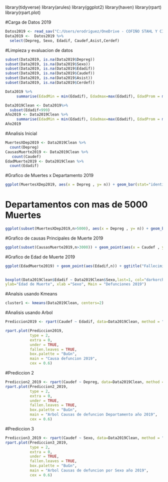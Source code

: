 library(tidyverse)
library(arules)
library(ggplot2)
library(haven)
library(rpart)
library(rpart.plot)

#Carga de Datos 2019

```r
Datos2019 <- read_sav("C:/Users/erodriguez/OneDrive - COFIÑO STAHL Y CIA, S.A/Documents/Personal Data/Maestira USAC/Cuarto Trimestre/Introduccion a la Mineria de Datos/Proyecto/20201201154851el8puh8r6zutgVKBoRIbazWluzIr25A3.sav")
Data2019 <-  Datos2019 %>%
  select(Depreg, Sexo, Edadif, Caudef,Asist,Cerdef)
```
#Limpieza y evaluacion de datos

```r
subset(Data2019, is.na(Data2019$Depreg))
subset(Data2019, is.na(Data2019$Sexo))
subset(Data2019, is.na(Data2019$Edadif))
subset(Data2019, is.na(Data2019$Caudef))
subset(Data2019, is.na(Data2019$Asist))
subset(Data2019, is.na(Data2019$Cerdef))
```
```r
Data2019 %>%
     summarise(EdadMin = min(Edadif), Edadmax=max(Edadif), EdadProm = mean(Edadif))
```
```r
Data2019Clean <- Data2019%>%
  subset(Edadif<999)
Año2019 <- Data2019Clean %>%
     summarise(EdadMin = min(Edadif), Edadmax=max(Edadif), EdadProm = mean(Edadif), EdadMedia = median(Edadif))
Año2019
```

#Analisis Inicial
```r
MuertesXDep2019 <- Data2019Clean %>%
  count(Depreg)
CausasMuerte2019 <- Data2019Clean %>%
   count(Caudef)
EdadMuerte2019 <- Data2019Clean %>%
  count(Edadif)
```
#Grafico de Muertes x Departamento 2019

```r
ggplot(MuertesXDep2019, aes(x = Depreg , y= n)) + geom_bar(stat="identity", fill="red", alpha=.6, width=.4) + labs(x="Departamento",y= "Frecuencia") + ggtitle("Fallecimientos por departamento Año 2019")
```
# Departamentos con mas de 5000 Muertes
```r
ggplot(subset(MuertesXDep2019,n>5000), aes(x = Depreg , y= n)) + geom_bar(stat="identity", fill="red", alpha=.6, width=.4) + labs(x="Departamento",y= "Frecuencia") + ggtitle("Fallecimientos por departamento Año 2019")
```

#Grafico de causas Principales de Muerte 2019

```r
ggplot(subset(CausasMuerte2019,n>3000)) + geom_point(aes(x = Caudef , y= n)) + ggtitle("Causas Principales de Muerte 2019")
```
#Grafico de Edad de Muerte 2019

```r
ggplot(EdadMuerte2019) + geom_point(aes(Edadif,n)) + ggtitle("Fallecimientos por Edad Año 2019")
       
```


```r
boxplot(Data2019Clean$Edadif ~ Data2019Clean$Sexo,last=1, col="darkorchid1",
ylab="Edad de Muerte", xlab ="Sexo", Main = "Defunciones 2019")
```
#Analsis usando Kmeans

```r
cluster1 <- kmeans(Data2019Clean, centers=2)
```
#Analisis usando Arbol

```r

Prediccion2019 <- rpart(Caudef ~ Edadif, data=Data2019Clean, method = "class")

rpart.plot(Prediccion2019,
           type = 2,
           extra = 0,  
           under = TRUE,  
           fallen.leaves = TRUE,  
           box.palette = "BuGn",  
           main = "Causa defuncion 2019",
           cex = 0.6)  

```

#Prediccion 2

```r
Prediccion2_2019 <- rpart(Caudef ~ Depreg, data=Data2019Clean, method = "class")
rpart.plot(Prediccion2_2019,
           type = 2,
           extra = 0,  
           under = TRUE,  
           fallen.leaves = TRUE,  
           box.palette = "BuGn",  
           main = "Arbol Causas de defuncion Departamento año 2019",
           cex = 0.6)  
```
#Prediccion 3

```r
Prediccion3_2019 <- rpart(Caudef ~ Sexo, data=Data2019Clean, method = "class")
rpart.plot(Prediccion3_2019,
           type = 2,
           extra = 0,  
           under = TRUE,  
           fallen.leaves = TRUE,  
           box.palette = "BuGn",  
           main = "Arbol Causas de defuncion por Sexo año 2019",
           cex = 0.6)  
```


